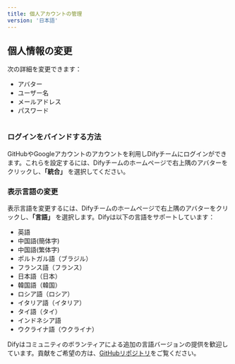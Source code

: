 ```yaml
---
title: 個人アカウントの管理
version: '日本語'
---
```


## 個人情報の変更

次の詳細を変更できます：

* アバター
* ユーザー名
* メールアドレス
* パスワード

<Frame><img src="/ja-jp/img/image (1).png" alt="" /></Frame>

### ログインをバインドする方法

GitHubやGoogleアカウントのアカウントを利用しDifyチームにログインができます。これらを設定するには、Difyチームのホームページで右上隅のアバターをクリックし、**「統合」** を選択してください。

### 表示言語の変更

表示言語を変更するには、Difyチームのホームページで右上隅のアバターをクリックし、**「言語」** を選択します。Difyは以下の言語をサポートしています：

* 英語
* 中国語(簡体字)
* 中国語(繁体字)
* ポルトガル語（ブラジル）
* フランス語（フランス）
* 日本語（日本）
* 韓国語（韓国）
* ロシア語（ロシア）
* イタリア語（イタリア）
* タイ語（タイ）
* インドネシア語
* ウクライナ語（ウクライナ）

Difyはコミュニティのボランティアによる追加の言語バージョンの提供を歓迎しています。貢献をご希望の方は、[GitHubリポジトリ](https://github.com/langgenius/dify/blob/main/CONTRIBUTING.md)をご覧ください。
